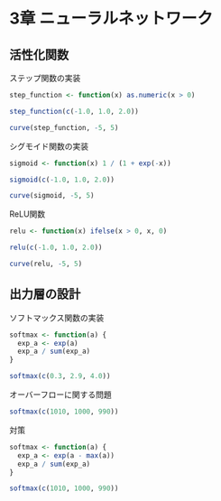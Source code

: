 # 3章 ニューラルネットワーク {.unnumbered}

## 活性化関数

ステップ関数の実装

```r
step_function <- function(x) as.numeric(x > 0)
```

```r
step_function(c(-1.0, 1.0, 2.0))
```

```r
curve(step_function, -5, 5)
```

シグモイド関数の実装

```r
sigmoid <- function(x) 1 / (1 + exp(-x))
```

```r
sigmoid(c(-1.0, 1.0, 2.0))
```

```r
curve(sigmoid, -5, 5)
```

ReLU関数

```r
relu <- function(x) ifelse(x > 0, x, 0)
```

```r
relu(c(-1.0, 1.0, 2.0))
```

```r
curve(relu, -5, 5)
```

## 出力層の設計

ソフトマックス関数の実装

```r
softmax <- function(a) {
  exp_a <- exp(a)
  exp_a / sum(exp_a)
}
```

```r
softmax(c(0.3, 2.9, 4.0))
```

オーバーフローに関する問題

```r
softmax(c(1010, 1000, 990))
```

対策

```r
softmax <- function(a) {
  exp_a <- exp(a - max(a))
  exp_a / sum(exp_a)
}
```

```r
softmax(c(1010, 1000, 990))
```
